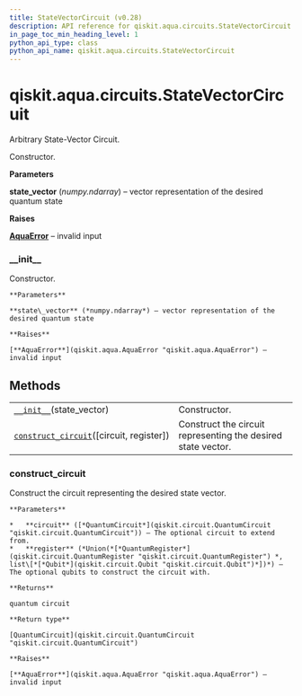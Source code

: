 ```yaml
---
title: StateVectorCircuit (v0.28)
description: API reference for qiskit.aqua.circuits.StateVectorCircuit in qiskit v0.28
in_page_toc_min_heading_level: 1
python_api_type: class
python_api_name: qiskit.aqua.circuits.StateVectorCircuit
---
```


<span id="qiskit-aqua-circuits-statevectorcircuit" />

# qiskit.aqua.circuits.StateVectorCircuit

<Class id="qiskit.aqua.circuits.StateVectorCircuit" isDedicatedPage={true} github="https://github.com/qiskit-community/qiskit-aqua/tree/stable/0.9/qiskit/aqua/circuits/statevector_circuit.py" signature="StateVectorCircuit(state_vector)" modifiers="class">
  Arbitrary State-Vector Circuit.

  Constructor.

  **Parameters**

  **state\_vector** (*numpy.ndarray*) – vector representation of the desired quantum state

  **Raises**

  [**AquaError**](qiskit.aqua.AquaError "qiskit.aqua.AquaError") – invalid input

  ### \_\_init\_\_

  <Function id="qiskit.aqua.circuits.StateVectorCircuit.__init__" signature="__init__(state_vector)">
    Constructor.

    **Parameters**

    **state\_vector** (*numpy.ndarray*) – vector representation of the desired quantum state

    **Raises**

    [**AquaError**](qiskit.aqua.AquaError "qiskit.aqua.AquaError") – invalid input
  </Function>

  ## Methods

  |                                                                                                                                                                     |                                                              |
  | ------------------------------------------------------------------------------------------------------------------------------------------------------------------- | ------------------------------------------------------------ |
  | [`__init__`](#qiskit.aqua.circuits.StateVectorCircuit.__init__ "qiskit.aqua.circuits.StateVectorCircuit.__init__")(state\_vector)                                   | Constructor.                                                 |
  | [`construct_circuit`](#qiskit.aqua.circuits.StateVectorCircuit.construct_circuit "qiskit.aqua.circuits.StateVectorCircuit.construct_circuit")(\[circuit, register]) | Construct the circuit representing the desired state vector. |

  ### construct\_circuit

  <Function id="qiskit.aqua.circuits.StateVectorCircuit.construct_circuit" signature="construct_circuit(circuit=None, register=None)">
    Construct the circuit representing the desired state vector.

    **Parameters**

    *   **circuit** ([*QuantumCircuit*](qiskit.circuit.QuantumCircuit "qiskit.circuit.QuantumCircuit")) – The optional circuit to extend from.
    *   **register** (*Union(*[*QuantumRegister*](qiskit.circuit.QuantumRegister "qiskit.circuit.QuantumRegister") *, list\[*[*Qubit*](qiskit.circuit.Qubit "qiskit.circuit.Qubit")*])*) – The optional qubits to construct the circuit with.

    **Returns**

    quantum circuit

    **Return type**

    [QuantumCircuit](qiskit.circuit.QuantumCircuit "qiskit.circuit.QuantumCircuit")

    **Raises**

    [**AquaError**](qiskit.aqua.AquaError "qiskit.aqua.AquaError") – invalid input
  </Function>
</Class>


